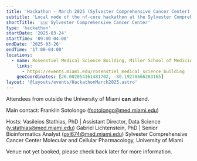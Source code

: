 ```yaml
---
title: 'Hackathon - March 2025 (Sylvester Comprehensive Cancer Center)'
subtitle: 'Local node of the nf-core hackathon at the Sylvester Comprehensive Cancer Center, University of Miami, USA'
shortTitle: '🇺🇸 Sylvester Comprehensive Cancer Center'
type: 'hackathon'
startDate: '2025-03-24'
startTime: '09:00-04:00'
endDate: '2025-03-26'
endTime: '17:00-04:00'
locations:
  - name: Rosenstiel Medical Science Building, Miller School of Medicine
    links:
      - https://events.miami.edu/rosenstiel_medical_science_building
    geoCoordinates: [26.002054161481702, -80.19278666263165]
layout: '@layouts/events/HackathonMarch2025.astro'
---
```


Attendees from outside the University of Miami **can** attend.

Main contact: Franklin Sotolongo ([fsotolongo@med.miami.edu](mailto:fsotolongo@med.miami.edu))

Hosts:
Vasileios Stathias, PhD | Assistant Director, Data Science ([v.stathias@med.miami.edu](mailto:v.stathias@med.miami.edu))
Gabriel Lichtenstein, PhD | Senior Bioinformatics Analyst ([gxl674@med.miami.edu](mailto:gxl674@med.miami.edu))
Sylvester Comprehensive Cancer Center
Molecular and Cellular Pharmacology, University of Miami

Venue not yet booked, please check back later for more information.
